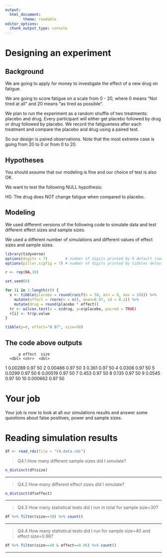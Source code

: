 ```yaml
---
output:
  html_document:
        theme: readable
editor_options: 
  chunk_output_type: console
---
```


# Designing an experiment

## Background

We are going to apply for money to investigate the effect of a new drug on fatigue.

We are going to score fatigue on a scale from 0 - 20, where 0 means "Not tired at all" and 20 means "as tired as possible".

We plan to run the experiment as a random shuffle of two treatments: placebo and drug. Every participant will either get placebo followed by drug or drug followed by placebo. We record the fatigueness after each treatment and compare the placebo and drug using a paired test.

So our design is paired observations. Note that the most extreme case is going from 20 to 0 or from 0 to 20. 

## Hypotheses

You should assume that our modeling is fine and our choice of test is also OK. 

We want to test the following NULL hypothesis:

H0: The drug does NOT change fatigue when compared to placebo.

## Modeling

We used different versions of the following code to simulate data and test different effect sizes and sample sizes.

We used a different number of simulations and different values of effect sizes and sample sizes.

```r

library(tidyverse)
options(digits = 7)        # number of digits printed by R default (vectors, data.frames, lists)
options(pillar.sigfig = 7) # number of digits printed by tibbles default.

r <- rep(NA,10)

set.seed(0)

for (i in 1:length(r)) {
  x <- tibble(placebo = round(runif(n = 50, min = 0, max = 20))) %>%
    mutate(effect = rnorm(n = n(), mean=0.97, sd = 0.1)) %>%
    mutate(drug = round(placebo * effect))
  tr <- wilcox.test(x = x$drug, y=x$placebo, paired = TRUE)
  r[i] <- tr$p.value
}

tibble(p=r, effect="0.97", size=50)

```

## The code above outputs

          p effect  size
      <dbl> <chr>  <dbl>
 1 0.00289  0.97      50
 2 0.00486  0.97      50
 3 0.361    0.97      50
 4 0.0308   0.97      50
 5 0.0299   0.97      50
 6 0.00519  0.97      50
 7 0.453    0.97      50
 8 0.135    0.97      50
 9 0.0545   0.97      50
10 0.000662 0.97      50

# Your job

Your job is now to look at all our simulations results and answer some questions about false positives, power and sample sizes.

# Reading simulation results

```r

df <- read_rds(file = "t4.data.rds")

```

>Q4.1 How many different sample sizes did I simulate?

```r
n_distinct(df$size)
```


---

>Q4.2 How many different effect sizes did I simulate?

```r
n_distinct(df$effect)
```


---

>Q4.3 How many statistical tests did I run in total for sample size=30?

```r
df %>% filter(size==30) %>% count()
```


---

>Q4.4 How many statistical tests did I run for sample size=40 and effect size=0.96?

```r
df %>% filter(size==40 & effect==0.96) %>% count()
```


---
